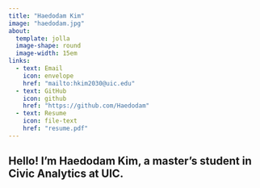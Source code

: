 ```yaml
---
title: "Haedodam Kim"
image: "haedodam.jpg"
about:
  template: jolla
  image-shape: round
  image-width: 15em
links:
  - text: Email
    icon: envelope
    href: "mailto:hkim2030@uic.edu"
  - text: GitHub
    icon: github
    href: "https://github.com/Haedodam"
  - text: Resume
    icon: file-text
    href: "resume.pdf"
---
```


Hello! I’m Haedodam Kim, a master’s student in Civic Analytics at UIC.
---
